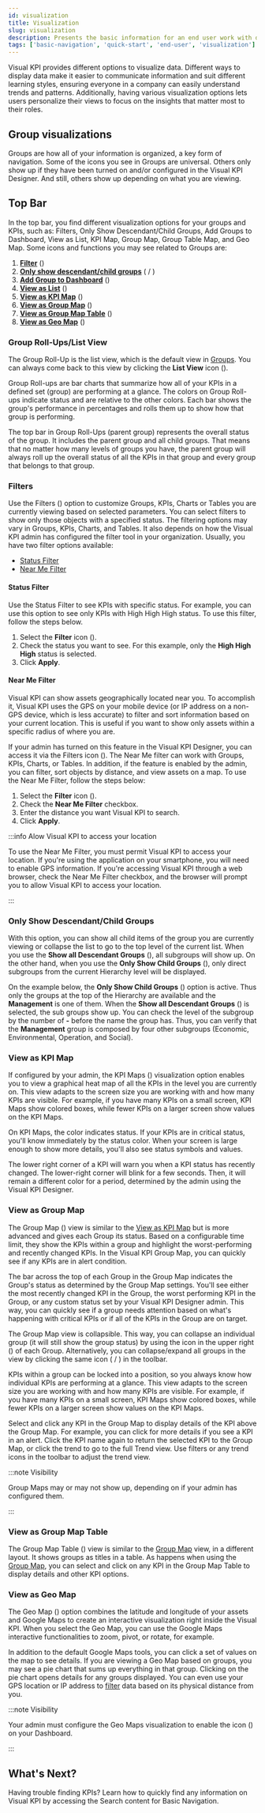 ```yaml
---
id: visualization
title: Visualization
slug: visualization
description: Presents the basic information for an end user work with different KPI views in Transpara's Visual KPIs software.
tags: ['basic-navigation', 'quick-start', 'end-user', 'visualization']
---
```



Visual KPI provides different options to visualize data. Different ways to display data make it easier to communicate information and suit different learning styles, ensuring everyone in a company can easily understand trends and patterns. Additionally, having various visualization options lets users personalize their views to focus on the insights that matter most to their roles. 

## Group visualizations 

Groups are how all of your information is organized, a key form of navigation. Some of the icons you see in Groups are universal. Others only show up if they have been turned on and/or configured in the Visual KPI Designer. And still, others show up depending on what you are viewing.

## Top Bar 

In the top bar, you find different visualization options for your groups and KPIs, such as: Filters, Only Show Descendant/Child Groups, Add Groups to Dashboard, View as List, KPI Map, Group Map, Group Table Map, and Geo Map. Some icons and functions you may see related to Groups are: 

1. [**Filter**](visualization#filters) (<SvgFont icon="184"/>)
2. [**Only show descendant/child groups**](visualization#only-show-descendantchild-groups) (<SvgFont icon="207"/> / <SvgFont icon="208"/>)
3. [**Add Group to Dashboard**](visualization#add-groups-to-dashboard) (<SvgFont icon="115"/>)
4. [**View as List**](visualization#group-roll-upslist-view) (<SvgFont icon="206"/>)
5. [**View as KPI Map**](visualization#view-as-kpi-map) (<SvgFont icon="5"/>)
6. [**View as Group Map**](visualization#view-as-group-map) (<SvgFont icon="141"/>)
7. [**View as Group Map Table**](visualization#view-as-group-map-table) (<SvgFont icon="21"/>)
8. [**View as Geo Map**](visualization#view-as-geo-map) (<SvgFont icon="264"/>)

<StylizedImage
  imgURL="img/docs/end-user/basic-navigation/visualization/basicnavigation-groups-visualization-options.png"
  alt="Menu options"
/>

### Group Roll-Ups/List View

The Group Roll-Up is the list view, which is the default view in [Groups](groups). You can always come back to this view by clicking the **List View** icon (<SvgFont icon="206"/>).

<StylizedImage
  imgURL="img/docs/end-user/basic-navigation/visualization/basicnavigation-groups-rollup.png"
  alt="List View"
/>

Group Roll-ups are bar charts that summarize how all of your KPIs in a defined set (group) are performing at a glance. The colors on Group Roll-ups indicate status and are relative to the other colors. Each bar shows the group's performance in percentages and rolls them up to show how that group is performing. 

The top bar in Group Roll-Ups (parent group) represents the overall status of the group. It includes the parent group and all child groups. That means that no matter how many levels of groups you have, the parent group will always roll up the overall status of all the KPIs in that group and every group that belongs to that group.

### Filters

Use the Filters (<SvgFont icon="184"/>) option to customize Groups, KPIs, Charts or Tables you are currently viewing based on selected parameters. You can select filters to show only those objects with a specified status. The filtering options may vary in Groups, KPIs, Charts, and Tables. It also depends on how the Visual KPI admin has configured the filter tool in your organization. Usually, you have two filter options available:

- [Status Filter ](visualization#status-filter)
- [Near Me Filter](visualization#near-me-filter)

#### Status Filter

Use the Status Filter to see KPIs with specific status. For example, you can use this option to see only KPIs with High High High status. To use this filter, follow the steps below.

1. Select the **Filter** icon (<SvgFont icon="184"/>).
2. Check the status you want to see. For this example, only the **High High High** status is selected.
3. Click **Apply**.

<StylizedImage
  imgURL="img/docs/end-user/basic-navigation/visualization/basicvisualization-filter.gif"
  alt="Menu options"
/>

#### Near Me Filter

Visual KPI can show assets geographically located near you. To accomplish it, Visual KPI uses the GPS on your mobile device (or IP address on a non-GPS device, which is less accurate) to filter and sort information based on your current location. This is useful if you want to show only assets within a specific radius of where you are. 

If your admin has turned on this feature in the Visual KPI Designer, you can access it via the Filters icon (<SvgFont icon="184"/>). The Near Me filter can work with Groups, KPIs, Charts, or Tables. In addition, if the feature is enabled by the admin, you can filter, sort objects by distance, and view assets on a map. To use the Near Me Filter, follow the steps below:

1. Select the **Filter** icon (<SvgFont icon="184"/>).
2. Check the **Near Me Filter** checkbox.
3. Enter the distance you want Visual KPI to search.
3. Click **Apply**.

<StylizedImage
  imgURL="img/docs/end-user/basic-navigation/visualization/basicvisualization-near-me.png"
  alt="Near Me Filter"
/>

:::info Alow Visual KPI to access your location

To use the Near Me Filter, you must permit Visual KPI to access your location. If you're using the application on your smartphone, you will need to enable GPS information. If you're accessing Visual KPI through a web browser, check the Near Me Filter checkbox, and the browser will prompt you to allow Visual KPI to access your location.

:::

### Only Show Descendant/Child Groups

With this option, you can show all child items of the group you are currently viewing or collapse the list to go to the top level of the current list. When you use the **Show all Descendant Groups** (<SvgFont icon="208"/>), all subgroups will show up. On the other hand, when you use the **Only Show Child Groups** (<SvgFont icon="207"/>), only direct subgroups from the current Hierarchy level will be displayed.

On the example below, the **Only Show Child Groups** (<SvgFont icon="207"/>) option is active. Thus only the groups at the top of the Hierarchy are available and the **Management** is one of them. When the **Show all Descendant Groups** (<SvgFont icon="208"/>) is selected, the sub groups show up. You can check the level of the subgroup by the number of **-** before the name the group has. Thus, you can verify that the **Management** group is composed by four other subgroups (Economic, Environmental, Operation, and Social).

<StylizedImage
  imgURL="img/docs/end-user/basic-navigation/visualization/basicvisualization-childgroups.gif"
  alt="Childgroups visualization"
/>

### View as KPI Map

If configured by your admin, the KPI Maps (<SvgFont icon="5"/>) visualization option enables you to view a graphical heat map of all the KPIs in the level you are currently on. This view adapts to the screen size you are working with and how many KPIs are visible. For example, if you have many KPIs on a small screen, KPI Maps show colored boxes, while fewer KPIs on a larger screen show values on the KPI Maps. 

On KPI Maps, the color indicates status. If your KPIs are in critical status, you'll know immediately by the status color. When your screen is large enough to show more details, you'll also see status symbols and values. 

The lower right corner of a KPI will warn you when a KPI status has recently changed. The lower-right corner will blink for a few seconds. Then, it will remain a different color for a period, determined by the admin using the Visual KPI Designer. 

<StylizedImage
  imgURL="img/docs/end-user/basic-navigation/visualization/basicnavigation-kpimap.png"
  alt=""
/>

### View as Group Map

The Group Map (<SvgFont icon="141"/>) view is similar to the [View as KPI Map](visualization#view-as-kpi-map) but is more advanced and gives each Group its status. Based on a configurable time limit, they show the KPIs within a group and highlight the worst-performing and recently changed KPIs. In the Visual KPI Group Map, you can quickly see if any KPIs are in alert condition. 

The bar across the top of each Group in the Group Map indicates the Group's status as determined by the Group Map settings. You'll see either the most recently changed KPI in the Group, the worst performing KPI in the Group, or any custom status set by your Visual KPI Designer admin. This way, you can quickly see if a group needs attention based on what's happening with critical KPIs or if all of the KPIs in the Group are on target. 

<StylizedImage
  imgURL="img/docs/end-user/basic-navigation/visualization/basicvisualization-visualization-groupmap.gif"
  alt=""
/>

The Group Map view is collapsible. This way, you can collapse an individual group (it will still show the group status) by using the icon in the upper right (<SvgFont icon="139"/>) of each Group. Alternatively, you can collapse/expand all groups in the view by clicking the same icon (<SvgFont icon="140"/> / <SvgFont icon="139"/>) in the toolbar. 

KPIs within a group can be locked into a position, so you always know how individual KPIs are performing at a glance. This view adapts to the screen size you are working with and how many KPIs are visible. For example, if you have many KPIs on a small screen, KPI Maps show colored boxes, while fewer KPIs on a larger screen show values on the KPI Maps.

Select and click any KPI in the Group Map to display details of the KPI above the Group Map. For example, you can click for more details if you see a KPI in an alert. Click the KPI name again to return the selected KPI to the Group Map, or click the trend to go to the full Trend view. Use filters or any trend icons in the toolbar to adjust the trend view. 

:::note Visibility

Group Maps may or may not show up, depending on if your admin has configured them. 

:::

### View as Group Map Table

The Group Map Table (<SvgFont icon="21"/>) view is similar to the [Group Map](visualization#view-as-group-map) view, in a different layout. It shows groups as titles in a table. As happens when using the [Group Map](visualization#view-as-group-map), you can select and click on any KPI in the Group Map Table to display details and other KPI options.

<StylizedImage
  imgURL="img/docs/end-user/basic-navigation/visualization/basicvisualization-visualization-groupmaptable.gif"
  alt="View KPIs using the Group Map Table "
/>

### View as Geo Map

The Geo Map (<SvgFont icon="264"/>) option combines the latitude and longitude of your assets and Google Maps to create an interactive visualization right inside the Visual KPI. When you select the Geo Map, you can use the Google Maps interactive functionalities to zoom, pivot, or rotate, for example. 

In addition to the default Google Maps tools, you can click a set of values on the map to see details. If you are viewing a Geo Map based on groups, you may see a pie chart that sums up everything in that group. Clicking on the pie chart opens details for any groups displayed. You can even use your GPS location or IP address to [filter](visualization#near-me-filter) data based on its physical distance from you. 

<StylizedImage
  imgURL="img/docs/end-user/basic-navigation/visualization/basicvisualization-visualization-geomap.gif"
  alt="Geo Map visualization option"
/>

:::note Visibility

Your admin must configure the Geo Maps visualization to enable the icon (<SvgFont icon="264"/>) on your Dashboard. 

:::

## What's Next? 

Having trouble finding KPIs? Learn how to quickly find any information on Visual KPI by accessing the Search content for Basic Navigation.

